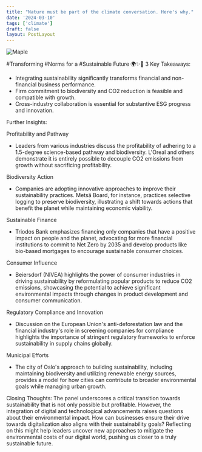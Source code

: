 ```yaml
---
title: "Nature must be part of the climate conversation. Here's why."
date: '2024-03-10'
tags: ['climate']
draft: false
layout: PostLayout
---
```


<div className="flex justify-center">
  <div className="my-1 w-full px-2 xl:my-1 xl:w-1/2 xl:px-2">
    <img src="https://img.youtube.com/vi/agLAp2g0g9A/0.jpg" alt="Maple" className="mx-auto h-58 w-auto" />
  </div>
</div>

#Transforming #Norms for a #Sustainable Future  🌍✨💼
3 Key Takeaways:
- Integrating sustainability significantly transforms financial and non-financial business performance.
- Firm commitment to biodiversity and CO2 reduction is feasible and compatible with growth.
- Cross-industry collaboration is essential for substantive ESG progress and innovation.

Further Insights:

Profitability and Pathway
- Leaders from various industries discuss the profitability of adhering to a 1.5-degree science-based pathway and biodiversity. L'Oreal and others demonstrate it is entirely possible to decouple CO2 emissions from growth without sacrificing profitability.

Biodiversity Action
- Companies are adopting innovative approaches to improve their sustainability practices. Metsä Board, for instance, practices selective logging to preserve biodiversity, illustrating a shift towards actions that benefit the planet while maintaining economic viability.

Sustainable Finance
- Triodos Bank emphasizes financing only companies that have a positive impact on people and the planet, advocating for more financial institutions to commit to Net Zero by 2035 and develop products like bio-based mortgages to encourage sustainable consumer choices.

Consumer Influence
- Beiersdorf (NIVEA) highlights the power of consumer industries in driving sustainability by reformulating popular products to reduce CO2 emissions, showcasing the potential to achieve significant environmental impacts through changes in product development and consumer communication.

Regulatory Compliance and Innovation
- Discussion on the European Union's anti-deforestation law and the financial industry's role in screening companies for compliance highlights the importance of stringent regulatory frameworks to enforce sustainability in supply chains globally.

Municipal Efforts
- The city of Oslo's approach to building sustainability, including maintaining biodiversity and utilizing renewable energy sources, provides a model for how cities can contribute to broader environmental goals while managing urban growth.

Closing Thoughts:
The panel underscores a critical transition towards sustainability that is not only possible but profitable. However, the integration of digital and technological advancements raises questions about their environmental impact. How can businesses ensure their drive towards digitalization also aligns with their sustainability goals? Reflecting on this might help leaders uncover new approaches to mitigate the environmental costs of our digital world, pushing us closer to a truly sustainable future.

